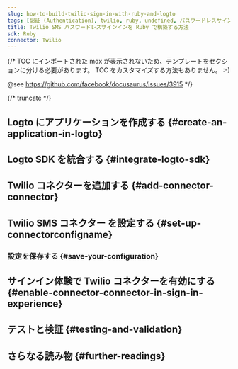 ```yaml
---
slug: how-to-build-twilio-sign-in-with-ruby-and-logto
tags: [認証 (Authentication), twilio, ruby, undefined, パスワードレスサインイン, サインイン, ログイン]
title: Twilio SMS パスワードレスサインインを Ruby で構築する方法
sdk: Ruby
connector: Twilio
---
```


{/*
  TOC にインポートされた mdx が表示されないため、テンプレートをセクションに分ける必要があります。
  TOC をカスタマイズする方法もありません。 :-)

  @see https://github.com/facebook/docusaurus/issues/3915
*/}



{/* truncate */}

<Intro connector={connector} sdk="Ruby" link="undefined" />

## Logto にアプリケーションを作成する \{#create-an-application-in-logto}

<CreateApplication type="undefined" framework="undefined" />

## Logto SDK を統合する \{#integrate-logto-sdk}

<IntegrateSdk />

## Twilio コネクターを追加する \{#add-connector-connector}

<AddPasswordlessConnector
  connector={connector}
  connectorType="SMS"
  passwordlessSignUpIdentifier="電話番号"
/>

## Twilio SMS コネクター を設定する \{#set-up-connectorconfigname}

<ConnectorGuide />

### 設定を保存する \{#save-your-configuration}

<SaveYourConfiguration connector={connector} />

## サインイン体験で Twilio コネクターを有効にする \{#enable-connector-connector-in-sign-in-experience}

<EnablePasswordlessConnector
  connectorType="SMS"
  passwordlessSignUpIdentifier="電話番号"
/>

## テストと検証 \{#testing-and-validation}

<TestingAndValidation connector={connector} sdk="Ruby" />

## さらなる読み物 \{#further-readings}

<FurtherReadings />